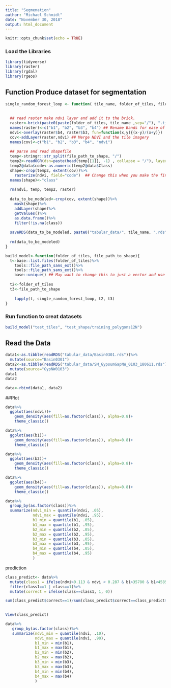 ```yaml
---
title: "Segmenation"
author: "Michael Schmidt"
date: "November 30, 2018"
output: html_document
---
```


```r
knitr::opts_chunk$set(echo = TRUE)
```

### Load the Libraries

```r
library(tidyverse)
library(raster)
library(rgdal)
library(rgeos)
```

## Function Produce dataset for segmentation

```r
single_random_forest_loop <- function( tile_name, folder_of_tiles, file_path_to_shape){
  
  
  ## read raster make ndvi layer and add it to the brick.
  raster<-brick(paste0(paste(folder_of_tiles, tile_name ,sep="/"), ".tif" ))
  names(raster)<-c("b1", "b2", "b3", "b4") ## Rename Bands for ease of use
  ndvi<-overlay(raster$b4, raster$b3, fun=function(x,y){(x-y)/(x+y)})
  cov<-addLayer(raster,ndvi) ## Merge NDVI and the tile imagery
  names(cov)<-c("b1", "b2", "b3", "b4", "ndvi")
  
  ## parse and read shapefile
  temp<-stringr::str_split(file_path_to_shape, "/")
  temp2<-readOGR(dsn=paste(head(temp[[1]], -1) , collapse = "/"), layer=paste(tail(temp[[1]], 1)))
  temp2@data$code<-as.numeric(temp2@data$Class)
  shape<-crop(temp2, extent(cov))%>%
    rasterize(ndvi, field="code")  ## Change this when you make the final function
  names(shape)<-"class"
  
  rm(ndvi, temp, temp2, raster)
  
  data_to_be_modeled<-crop(cov, extent(shape))%>%
    mask(shape)%>%
    addLayer(shape)%>%
    getValues()%>%
    as.data.frame()%>%
    filter(!is.na(class))
  
  saveRDS(data_to_be_modeled, paste0("tabular_data/", tile_name, ".rds"))
  
  rm(data_to_be_modeled)
}

build_model<-function(folder_of_tiles, file_path_to_shape){
  t<-base::list.files(folder_of_tiles)%>%
    tools::file_path_sans_ext()%>%
    tools::file_path_sans_ext()%>%
    base::unique() ## May want to change this to just a vector and use this for just apply
  
  t2<-folder_of_tiles
  t3<-file_path_to_shape
  
    lapply(t, single_random_forest_loop, t2, t3)
}
```

### Run function to creat datasets
```r
build_model("test_tiles", "test_shape/training_polygons12N")
```

## Read the Data

```r
data1<-as.tibble(readRDS("tabular_data/Basin0301.rds"))%>%
  mutate(source="Basin0301")
data2<-as.tibble(readRDS("tabular_data/SM_GypsumGapNW_0103_180611.rds"))%>%
  mutate(source="GypNW0103")
data1
data2
```

```r
data<-rbind(data1, data2)
```

##Plot
```r
data%>%
  ggplot(aes(ndvi))+
    geom_density(aes(fill=as.factor(class)), alpha=0.8)+
    theme_classic()
```

```r
data%>%
  ggplot(aes(b1))+
    geom_density(aes(fill=as.factor(class)), alpha=0.8)+
    theme_classic()
```

```r
data%>%
  ggplot(aes(b2))+
    geom_density(aes(fill=as.factor(class)), alpha=0.8)+
    theme_classic()
```

```r
data%>%
  ggplot(aes(b4))+
    geom_density(aes(fill=as.factor(class)), alpha=0.8)+
    theme_classic()
```

```r
data%>%
  group_by(as.factor(class))%>%
  summarize(ndvi_min = quantile(ndvi, .05), 
            ndvi_max = quantile(ndvi, .95),
            b1_min = quantile(b1, .05), 
            b1_max = quantile(b1, .95),
            b2_min = quantile(b2, .05), 
            b2_max = quantile(b2, .95),
            b3_min = quantile(b3, .05), 
            b3_max = quantile(b3, .95),
            b4_min = quantile(b4, .05), 
            b4_max = quantile(b4, .95)
            )
```


prediction
```r
class_predict<- data%>%
  mutate(class1 = ifelse(ndvi>0.113 & ndvi < 0.287 & b1>35780 & b1<45857 & b2>30048 & b2 < 43077 & b3 > 23906 & b3 < 36971 & b4 > 42391 & b4<49233, 1, 0 ))%>%
  filter(class1==1 | class==1)%>%
  mutate(correct = ifelse(class==class1, 1, 0))

sum(class_predict$correct==1)/sum(class_predict$correct==class_predict$correct)
  

View(class_predict)

```

```r
data%>%
   group_by(as.factor(class))%>%
   summarize(ndvi_min = quantile(ndvi, .10), 
             ndvi_max = quantile(ndvi, .90),
             b1_min = min(b1), 
             b1_max = max(b1),
             b2_min = min(b2), 
             b2_max = max(b2),
             b3_min = min(b3), 
             b3_max = max(b3),
             b4_min = min(b4), 
             b4_max = max(b4)
             )

```








